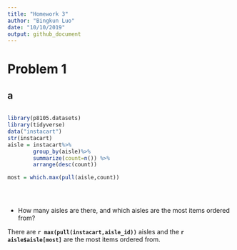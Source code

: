 ```yaml
---
title: "Homework 3"
author: "Bingkun Luo"
date: "10/10/2019"
output: github_document
---
```

# Problem 1
## a
```r

```

```r
library(p8105.datasets)
library(tidyverse)
data("instacart")
str(instacart)
aisle = instacart%>%
        group_by(aisle)%>%
        summarize(count=n()) %>%
        arrange(desc(count))

most = which.max(pull(aisle,count))

       



```
* How many aisles are there, and which aisles are the most items ordered from?

There are **`r max(pull(instacart,aisle_id))`** aisles and the **`r aisle$aisle[most]`** are the most items ordered from.
